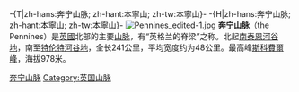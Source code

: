 -{T|zh-hans:奔宁山脉; zh-hant:本寧山; zh-tw:本寧山}-
-{H|zh-hans:奔宁山脉; zh-hant:本寧山; zh-tw:本寧山}-
[[Image:Pennines_edited-1.jpg|thumb]]
'''奔宁山脉'''（the Pennines）是[[英格兰|英國]]北部的主要[[山脉|山脉]]，有“英格兰的脊梁”之称。北起[[南泰恩河谷地|南泰恩河谷地]]，南至[[特伦特河谷地|特伦特河谷地]]，全长241公里，平均宽度约为48公里。最高峰[[斯科費爾峰|斯科費爾峰]]，海拔978米。
{{英國地理小作品}}

[[Category:奔宁山脉|]]
[[Category:英国山脉|Category:英国山脉]]